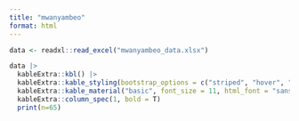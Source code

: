 ```yaml
---
title: "mwanyambeo"
format: html
---
```


```r

data <- readxl::read_excel("mwanyambeo_data.xlsx")

data |> 
  kableExtra::kbl() |> 
  kableExtra::kable_styling(bootstrap_options = c("striped", "hover", "condensed", "responsive")) |> 
  kableExtra::kable_material("basic", font_size = 11, html_font = "sans") |> 
  kableExtra::column_spec(1, bold = T)
  print(n=65)
```
